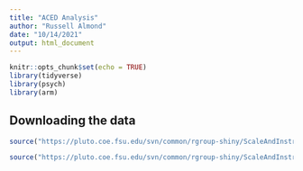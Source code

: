 ```yaml
---
title: "ACED Analysis"
author: "Russell Almond"
date: "10/14/2021"
output: html_document
---
```


```r
knitr::opts_chunk$set(echo = TRUE)
library(tidyverse)
library(psych)
library(arm)
```

## Downloading the data

```r
source("https://pluto.coe.fsu.edu/svn/common/rgroup-shiny/ScaleAndInstrument/ACEDdat.R")
```

```r
source("https://pluto.coe.fsu.edu/svn/common/rgroup-shiny/ScaleAndInstrument/eRmAdditions.R")
```
